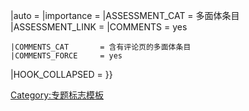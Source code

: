 {{WPBannerMeta
|PROJECT             = 多面體
 |BANNER_NAME        = Template:多面體專題
 |substcheck            = <includeonly>{{subst:</includeonly><includeonly>substcheck}}</includeonly>
 |small                 = {{{small|}}}
 |category              = {{{category|¬}}}
 |listas                = {{{listas|}}}
|IMAGE_LEFT       = Octahedron.gif
|IMAGE_LEFT_SMALL = 25px
|IMAGE_LEFT_LARGE = 50px
|MAIN_ARTICLE     = [[多面体]]
|PORTAL           = 
|PORTAL_IMG       = 
|QUALITY_SCALE         = inline
 |class                = {{class mask|{{{class|{{{1|}}}}}}
|forceNA=yes
|category=yes
|disambig=yes
|portal=yes
|redirect=yes
|Redirect=yes
|template=yes
|module=yes
|file=yes
|project=yes
|future=yes
|current=yes
|needed=yes
|merge=yes
}}
|auto                   = {{{auto|}}}
|importance             = {{{importance|}}}
|ASSESSMENT_CAT         = 多面体条目
|ASSESSMENT_LINK     = 
|COMMENTS            = yes
 |COMMENTS_CAT       = 含有评论页的多面体条目
 |COMMENTS_FORCE     = yes
|HOOK_COLLAPSED         = {{WPBannerMeta/hooks/notecounter
 |category              = {{{category|¬}}}
 |BANNER_NAME           = Template:WikiProject_Maths
|HOOK_NESTED = {{WPBannerMeta/hooks/tfnested}}
}}
}}<noinclude>{{documentation}}[[Category:专题标志模板]]</noinclude>